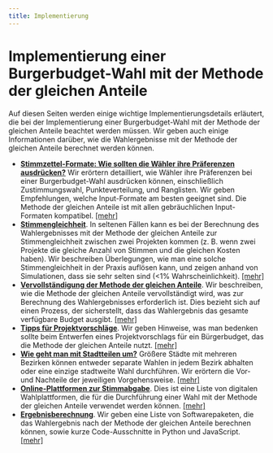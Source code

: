 ```yaml
---
title: Implementierung
---
```


# Implementierung einer Burgerbudget-Wahl mit der Methode der gleichen Anteile

Auf diesen Seiten werden einige wichtige Implementierungsdetails erläutert, die bei der Implementierung einer Burgerbudget-Wahl mit der Methode der gleichen Anteile beachtet werden müssen. Wir geben auch einige Informationen darüber, wie die Wahlergebnisse mit der Methode der gleichen Anteile berechnet werden können.

* [**Stimmzettel-Formate: Wie sollten die Wähler ihre Präferenzen ausdrücken?**](/implementation/input-formats) Wir erörtern detailliert, wie Wähler ihre Präferenzen bei einer Burgerbudget-Wahl ausdrücken können, einschließlich Zustimmungswahl, Punkteverteilung, und Ranglisten. Wir geben Empfehlungen, welche Input-Formate am besten geeignet sind. Die Methode der gleichen Anteile ist mit allen gebräuchlichen Input-Formaten kompatibel. [[mehr]](/implementation/input-formats)
* [**Stimmengleichheit**](/implementation/tie-breaking). In seltenen Fällen kann es bei der Berechnung des Wahlergebnisses mit der Methode der gleichen Anteile zur Stimmengleichheit zwischen zwei Projekten kommen (z. B. wenn zwei Projekte die gleiche Anzahl von Stimmen und die gleichen Kosten haben). Wir beschreiben Überlegungen, wie man eine solche Stimmengleichheit in der Praxis auflösen kann, und zeigen anhand von Simulationen, dass sie sehr selten sind (<1% Wahrscheinlichkeit). [[mehr]](/implementation/tie-breaking)
* [**Vervollständigung der Methode der gleichen Anteile**](/implementation/completion). Wir beschreiben, wie die Methode der gleichen Anteile vervollständigt wird, was zur Berechnung des Wahlergebnisses erforderlich ist. Dies bezieht sich auf einen Prozess, der sicherstellt, dass das Wahlergebnis das gesamte verfügbare Budget ausgibt. [[mehr]](/implementation/completion)
* [**Tipps für Projektvorschläge**](/implementation/advice-project-proposers). Wir geben Hinweise, was man bedenken sollte beim Entwerfen eines Projektvorschlags für ein Bürgerbudget, das die Methode der gleichen Anteile nutzt. [[mehr]](/implementation/advice-project-proposers)
* [**Wie geht man mit Stadtteilen um?**](/implementation/city-districts) Größere Städte mit mehreren Bezirken können entweder separate Wahlen in jedem Bezirk abhalten oder eine einzige stadtweite Wahl durchführen. Wir erörtern die Vor- und Nachteile der jeweiligen Vorgehensweise. [[mehr]](/implementation/city-districts)
* [**Online-Plattformen zur Stimmabgabe**](/implementation/voting-platforms). Dies ist eine Liste von digitalen Wahlplattformen, die für die Durchführung einer Wahl mit der Methode der gleichen Anteile verwendet werden können. [[mehr]](/implementation/voting-platforms)
* [**Ergebnisberechnung**](/implementation/computation). Wir geben eine Liste von Softwarepaketen, die das Wahlergebnis nach der Methode der gleichen Anteile berechnen können, sowie kurze Code-Ausschnitte in Python und JavaScript. [[mehr]](/implementation/computation)